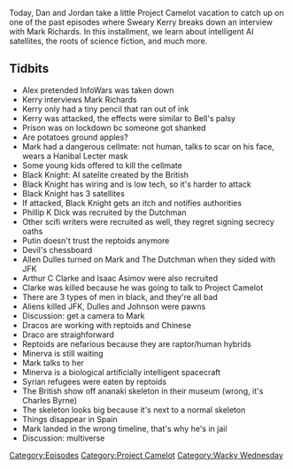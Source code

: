 {{DEFAULTSORT:
    #_EPISODE_0193:Big Skeletons and Pencil Ink
}}{{Episode
    | title           = Big Skeletons and Pencil Ink
    | caption         = [https://knowledgefight.libsyn.com/knowledge-fight-big-skeletons-and-pencil-ink Listen to this episode on Libsyn]
    | episodeNumber   = 193
    | length          = 01:13:12
    | airDate         = August 15, 2018
    | episodeType     = [[:Category:Project Camelot|Project Camelot]], [[:Category:Wacky Wednesday|Wacky Wednesday]]
    | appearance      = [[Kerry Cassidy]], [[Mark Richards]], [[Black Knight]], [[Phillip K Dick]], [[The Dutchman]], [[Putin]], [[Allen Dulles]], [[Arthur C Clarke]], [[Isaac Asimov]], [[JFK]], [[Lyndon Johnson]], [[Charles Byrne]]
    | previousEpisode = [[192: August 10, 2018]]
    | nextEpisode     = [[194: February 22-24, 2009]]
}}

{{Stub}}

Today, Dan and Jordan take a little Project Camelot vacation to catch up on one of the past episodes where Sweary Kerry breaks down an interview with Mark Richards. In this installment, we learn about intelligent AI satellites, the roots of science fiction, and much more.

==Tidbits==

*Alex pretended InfoWars was taken down
*Kerry interviews Mark Richards
*Kerry only had a tiny pencil that ran out of ink
*Kerry was attacked, the effects were similar to Bell's palsy
*Prison was on lockdown bc someone got shanked
*Are potatoes ground apples?
*Mark had a dangerous cellmate: not human, talks to scar on his face, wears a Hanibal Lecter mask
*Some young kids offered to kill the cellmate
*Black Knight: AI satelite created by the British
*Black Knight has wiring and is low tech, so it's harder to attack
*Black Knight has 3 satellites
*If attacked, Black Knight gets an itch and notifies authorities
*Phillip K Dick was recruited by the Dutchman
*Other scifi writers were recruited as well, they regret signing secrecy oaths
*Putin doesn't trust the reptoids anymore
*Devil's chessboard
*Allen Dulles turned on Mark and The Dutchman when they sided with JFK
*Arthur C Clarke and Isaac Asimov were also recruited
*Clarke was killed because he was going to talk to Project Camelot
*There are 3 types of men in black, and they're all bad
*Aliens killed JFK, Dulles and Johnson were pawns
*Discussion: get a camera to Mark
*Dracos are working with reptoids  and Chinese
*Draco are straighforward
*Reptoids are nefarious because they are raptor/human hybrids
*Minerva is still waiting
*Mark talks to her
*Minerva is a biological artificially intelligent spacecraft
*Syrian refugees were eaten by reptoids
*The British show off ananaki skeleton in their museum (wrong, it's Charles Byrne)
*The skeleton looks big because it's next to a normal skeleton
*Things disappear in Spain
*Mark landed in the wrong timeline, that's why he's in jail
*Discussion: multiverse

[[Category:Episodes]]
[[Category:Project Camelot]]
[[Category:Wacky Wednesday]]